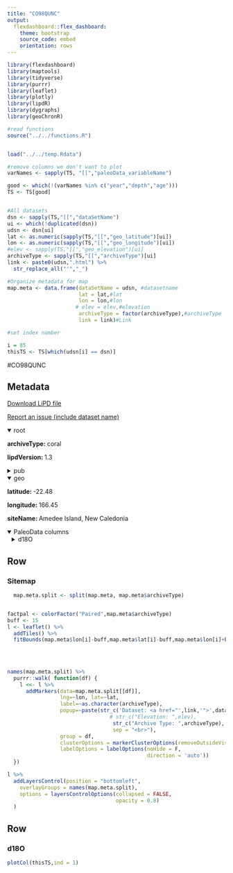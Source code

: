 ```yaml
---
title: "CO98QUNC"
output: 
  flexdashboard::flex_dashboard:
    theme: bootstrap
    source_code: embed
    orientation: rows
---
```


```r
library(flexdashboard)
library(maptools)
library(tidyverse)
library(purrr)
library(leaflet)
library(plotly)
library(lipdR)
library(dygraphs)
library(geoChronR)

#read functions
source("../../functions.R")


load("../../temp.Rdata")

#remove columns we don't want to plot
varNames <- sapply(TS, "[[","paleoData_variableName")

good <- which(!(varNames %in% c("year","depth","age")))
TS <- TS[good]


#All datasets
dsn <- sapply(TS,"[[","dataSetName")
ui <- which(!duplicated(dsn))
udsn <- dsn[ui]
lat <- as.numeric(sapply(TS,"[[","geo_latitude")[ui])
lon <- as.numeric(sapply(TS,"[[","geo_longitude")[ui])
#elev <- sapply(TS,"[[","geo_elevation")[ui]
archiveType <- sapply(TS,"[[","archiveType")[ui]
link <- paste0(udsn,".html") %>% 
  str_replace_all("'","_")

#Organize metadata for map
map.meta <- data.frame(dataSetName = udsn, #datasetname
                       lat = lat,#lat
                       lon = lon,#lon
                      # elev = elev,#elevation
                       archiveType = factor(archiveType),#archiveType
                       link = link)#Link

#set index number

i = 85
thisTS <- TS[which(udsn[i] == dsn)]
```
#CO98QUNC

Metadata {.sidebar}
-------------------------------------
[Download LiPD file](CO98QUNC.lpd)
            

[Report an issue (include dataset name)](https://github.com/nickmckay/LiPDverse/issues)

<details open style="margin-left: 0px">
<summary>root</summary>
<p style="margin-left: 0px"><strong>archiveType: </strong>coral
<p style="margin-left: 0px"><strong>lipdVersion: </strong>1.3
</details>
<details>
<summary>pub</summary>
<details style="margin-left: 10px">
<summary>pub1</summary>
<p style="margin-left: 10px"><strong>author: </strong>Quinn, T. M.
<p style="margin-left: 10px"><strong>pubYear: </strong>1998, 1997, 1996
<p style="margin-left: 10px"><strong>DOI: </strong>10.1029/98PA00401, 10.1029/96PA01859, 10.1029/97PA01348, 10.1029/1999PA900032, 10.1038/nclimate1583, 10.1016/j.palaeo.2012.08.019
</details>
</details>
<details open style="margin-left: 0px">
<summary>geo</summary>
<p style="margin-left: 0px"><strong>latitude: </strong>-22.48
<p style="margin-left: 0px"><strong>longitude: </strong>166.45
<p style="margin-left: 0px"><strong>siteName: </strong>Amedee Island, New Caledonia
</details>
<details open>
<summary>PaleoData columns</summary>
<details style="margin-left: 10px">
<summary>d18O</summary>
<p style="margin-left: 10px"><strong>TSid: </strong>CO98QUNC01A
<p style="margin-left: 10px"><strong>variableName: </strong>d18O
<p style="margin-left: 10px"><strong>units: </strong>permil
<p style="margin-left: 10px"><strong>description: </strong>carbonate
<details>
<summary>interpretation</summary>
<details style="margin-left: 20px">
<summary>1</summary>
<p style="margin-left: 20px"><strong>basis: </strong>there are some indications from the salinity record for New Caledonia [Quinn et al., 1996b] of interannual changes of as much as 0.5 per mil. The potential impact of a 0.5 per mil interannual salinity variation on d18O seawater enceo n interannucaol ral$ ?80r angefsr om 0.14 per mil [Fairbanks et al., 1997] to 0.15 per mil [Craig and Gordon, 1965]. This effect could explain part of the difference in the seasonal and mean annual slope of d180/SST is discussed above.
<p style="margin-left: 20px"><strong>interpDirection: </strong>decrease/increase
<p style="margin-left: 20px"><strong>scope: </strong>climate
<p style="margin-left: 20px"><strong>variable: </strong>temperature and salinity
<p style="margin-left: 20px"><strong>variableDetail: </strong>sea surface
</details>
<details style="margin-left: 20px">
<summary>2</summary>
<p style="margin-left: 20px"><strong>basis: </strong>Calibration between the instrument (local SST and gridded GISST2) and proxy records was evaluated using two regression techniques: standard ordinary least sqaures and reduced major axis.
<p style="margin-left: 20px"><strong>coefficient: </strong>-6.64 degree C per per mil
<p style="margin-left: 20px"><strong>direction: </strong>decrease
<p style="margin-left: 20px"><strong>fraction: </strong>0.77
<p style="margin-left: 20px"><strong>inferredMaterial: </strong>seawater
<p style="margin-left: 20px"><strong>integrationTime: </strong>3 months (1657-1952), 12 months (1952-1992)
<p style="margin-left: 20px"><strong>integrationTimeBasis: </strong>For the upper part of the record (1992-1952) a calendar year was first assigned to each density-band couplet and hence to every 12 samples assuming linear subannual skeletal extension. Second, systematic variations in oxygen isotopic composition were correlated with monthly SST values by using the AnalySeties program [Paillard et al., 1996] to match the peaks and troughs in the two time series. For the lower part of the record (1657-1951), simple band counting was used to extend the chronology back to the beginning of the record, which we estimate to be 1657. Although we have no absolute dates on this coral, Crowley et al. [1997] recently demonstrated that some of the distinctive cool excursions in the mean annual record coincide within 1 year of known volcanic eruptions as determined from the volcano chronology of Sirekin and Siebert [1994] and various ice core records
<p style="margin-left: 20px"><strong>integrationTimeUncertainty: </strong>2-3 months
<p style="margin-left: 20px"><strong>integrationTimeUncertaintyType: </strong>chronological
<p style="margin-left: 20px"><strong>integrationTimeUnits: </strong>year
<p style="margin-left: 20px"><strong>mathematicalRelation: </strong>linear
<p style="margin-left: 20px"><strong>rank: </strong>1
<p style="margin-left: 20px"><strong>scope: </strong>isotope
<p style="margin-left: 20px"><strong>variable: </strong>Temperature_water
</details>
<details style="margin-left: 20px">
<summary>3</summary>
<p style="margin-left: 20px"><strong>direction: </strong>increase
<p style="margin-left: 20px"><strong>inferredMaterial: </strong>seawater
<p style="margin-left: 20px"><strong>integrationTime: </strong>3 months (1657-1952), 12 months (1952-1992)
<p style="margin-left: 20px"><strong>integrationTimeBasis: </strong>For the upper part of the record (1992-1952) a calendar year was first assigned to each density-band couplet and hence to every 12 samples assuming linear subannual skeletal extension. Second, systematic variations in oxygen isotopic composition were correlated with monthly SST values by using the AnalySeties program [Paillard et al., 1996] to match the peaks and troughs in the two time series. For the lower part of the record (1657-1951), simple band counting was used to extend the chronology back to the beginning of the record, which we estimate to be 1657. Although we have no absolute dates on this coral, Crowley et al. [1997] recently demonstrated that some of the distinctive cool excursions in the mean annual record coincide within 1 year of known volcanic eruptions as determined from the volcano chronology of Sirekin and Siebert [1994] and various ice core records
<p style="margin-left: 20px"><strong>integrationTimeUncertainty: </strong>2-3 months
<p style="margin-left: 20px"><strong>integrationTimeUncertaintyType: </strong>chronological
<p style="margin-left: 20px"><strong>integrationTimeUnits: </strong>year
<p style="margin-left: 20px"><strong>mathematicalRelation: </strong>linear
<p style="margin-left: 20px"><strong>rank: </strong>2
<p style="margin-left: 20px"><strong>scope: </strong>isotope
<p style="margin-left: 20px"><strong>variable: </strong>Salinity_water
</details>
</details>
</details>

Row
-----------------------------------------------------------------------

### Sitemap

```r
  map.meta.split <- split(map.meta, map.meta$archiveType)


factpal <- colorFactor("Paired",map.meta$archiveType)
buff <- 15
l <- leaflet() %>% 
  addTiles() %>% 
  fitBounds(map.meta$lon[i]-buff,map.meta$lat[i]-buff,map.meta$lon[i]+buff,map.meta$lat[i]+buff)
  

  
  
names(map.meta.split) %>%
  purrr::walk( function(df) {
    l <<- l %>%
      addMarkers(data=map.meta.split[[df]],
                 lng=~lon, lat=~lat,
                 label=~as.character(archiveType),
                 popup=~paste(str_c('Dataset: <a href="',link,'">',dataSetName,'</a>'),
                                 # str_c("Elevation: ",elev),
                                  str_c("Archive Type: ",archiveType),
                                  sep = "<br>"),
                 group = df,
                 clusterOptions = markerClusterOptions(removeOutsideVisibleBounds = F),
                 labelOptions = labelOptions(noHide = F,
                                             direction = 'auto'))
  })

l %>%
  addLayersControl(position = "bottomleft",
    overlayGroups = names(map.meta.split),
    options = layersControlOptions(collapsed = FALSE,
                                   opacity = 0.8)
  )
```

Row {.tabset .tabset-fade}
-----------------------------------------------------------------------

### d18O
```r
plotCol(thisTS,ind = 1)
```
